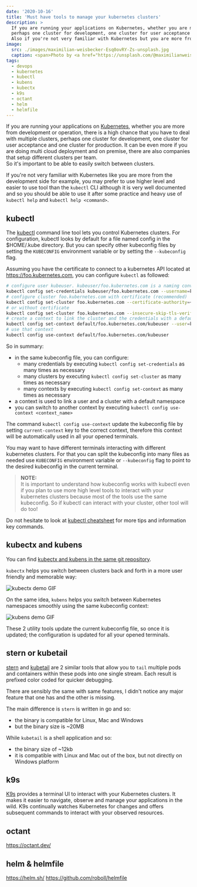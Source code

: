 ```yaml
---
date: '2020-10-16'
title: 'Must have tools to manage your kubernetes clusters'
description: >
  If you are running your applications on Kubernetes, whether you are more from development or operation, there is a high chance that you have to deal with multiple clusters, 
  perhaps one cluster for development, one cluster for user acceptance and one cluster for production or a complete different setup.
  Also if you're not very familiar with Kubernetes but you are more from the development side, you may prefer to use higher level and easier to use tool than the `kubectl` CLI.
image: 
  src: ./images/maximilian-weisbecker-Esq0ovRY-Zs-unsplash.jpg
  caption: <span>Photo by <a href="https://unsplash.com/@maximilianweisbecker?utm_source=unsplash&amp;utm_medium=referral&amp;utm_content=creditCopyText">Maximilian Weisbecker</a> on <a href="https://unsplash.com/s/photos/rudder?utm_source=unsplash&amp;utm_medium=referral&amp;utm_content=creditCopyText">Unsplash</a></span>
tags:
  - devops
  - kubernetes
  - kubectl
  - kubens
  - kubectx
  - k9s
  - octant
  - helm
  - helmfile
---
```


If you are running your applications on [Kubernetes](https://kubernetes.io/), whether you are more from development or operation, there is a high chance that you have to deal with multiple clusters, 
perhaps one cluster for development, one cluster for user acceptance and one cluster for production.
It can be even more if you are doing multi cloud deployment and on premise, there are also companies that setup different clusters per team.  
So it's important to be able to easily switch between clusters.

If you're not very familiar with Kubernetes like you are more from the development side for example, you may prefer to use higher level and easier to use tool than the `kubectl` CLI 
although it is very well documented and so you should be able to use it after some practice and heavy use of `kubectl help` and `kubectl help <command>`.

## kubectl

The [kubectl](https://kubernetes.io/docs/tasks/tools/install-kubectl/) command line tool lets you control Kubernetes clusters. 
For configuration, kubectl looks by default for a file named config in the $HOME/.kube directory. 
But you can specify other kubeconfig files by setting the `KUBECONFIG` environment variable or by setting the `--kubeconfig` flag.

Assuming you have the certificate to connect to a kubernetes API located at https://foo.kubernetes.com, you can configure `kubectl` as followed:

```sh
# configure user kubeuser. kubeuser/foo.kubernetes.com is a naming convention that you can follow or not but it's good practice
kubectl config set-credentials kubeuser/foo.kubernetes.com --username=kubeuser --password=kubepassword
# configure cluster foo.kubernetes.com with certificate (recommended)
kubectl config set-cluster foo.kubernetes.com --certificate-authority=~/.kube/foo.kubernetes.com/ca.crt --server=https://foo.kubernetes.com
# or without certificate
kubectl config set-cluster foo.kubernetes.com --insecure-skip-tls-verify=true --server=https://foo.kubernetes.com
# create a context to link the cluster and the credentials with a default namespace 'default'. default/foo.kubernetes.com/kubeuser is a naming convention too.
kubectl config set-context default/foo.kubernetes.com/kubeuser --user=kubeuser/foo.kubernetes.com --namespace=default --cluster=foo.kubernetes.com
# use that context
kubectl config use-context default/foo.kubernetes.com/kubeuser
```

So in summary: 

- in the same kubeconfig file, you can configure:
  - many credentials by executing `kubectl config set-credentials` as many times as necessary
  - many clusters by executing `kubectl config set-cluster` as many times as necessary
  - many contexts by executing `kubectl config set-context` as many times as necessary
- a context is used to link a user and a cluster with a default namespace
- you can switch to another context by executing `kubectl config use-context <context_name>`

The command `kubectl config use-context` update the kubeconfig file by setting `current-context` key to the correct context, therefore this context will be automatically used in all your opened terminals.

You may want to have different terminals interacting with different kubernetes clusters. 
For that you can split the kubeconfig into many files as needed use `KUBECONFIG` environment variable or `--kubeconfig` flag to point to the desired kubeconfig in the current terminal.

> **NOTE:**  
> It is important to understand how kubeconfig works with kubectl even if you plan to use more high level tools to interact with your kubernetes clusters 
> because most of the tools use the same kubeconfig. So if kubectl can interact with your cluster, other tool will do too!

Do not hesitate to look at [kubectl cheatsheet](https://kubernetes.io/docs/reference/kubectl/cheatsheet/) for more tips and information key commands.

## kubectx and kubens

You can find [kubectx and kubens in the same git repository](https://github.com/ahmetb/kubectx).

`kubectx` helps you switch between clusters back and forth in a more user friendly and memorable way:

![kubectx demo GIF](./images/kubectx-demo.gif 'kubectx demo')

On the same idea, `kubens` helps you switch between Kubernetes namespaces smoothly using the same kubeconfig context:

![kubens demo GIF](./images/kubens-demo.gif 'kubens demo')

These 2 utility tools update the current kubeconfig file, so once it is updated; the configuration is updated for all your opened terminals.

## stern or kubetail

[stern](https://github.com/wercker/stern) and [kubetail](https://github.com/johanhaleby/kubetail) are 2 similar tools that allow you to `tail` multiple pods and containers within these pods into one single stream.
Each result is prefixed color coded for quicker debugging.

There are sensibly the same with same features, I didn't notice any major feature that one has and the other is missing.

The main difference is `stern` is written in go and so: 

- the binary is compatible for Linux, Mac and Windows
- but the binary size is ~20MB 

While `kubetail` is a shell application and so:

- the binary size of ~12kb
- it is compatible with Linux and Mac out of the box, but not directly on Windows platform

## k9s

[K9s](https://github.com/derailed/k9s) provides a terminal UI to interact with your Kubernetes clusters. It makes it easier to navigate, observe and manage your applications in the wild. 
K9s continually watches Kubernetes for changes and offers subsequent commands to interact with your observed resources.

## octant

https://octant.dev/

## helm & helmfile

https://helm.sh/
https://github.com/roboll/helmfile